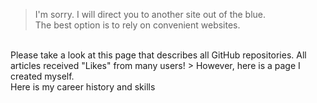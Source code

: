 
> I'm sorry. I will direct you to another site out of the blue.<br />
The best option is to rely on convenient websites.
<br />
<ProjectCard
  title="GitHub"
  link="https://github.com/istone-you/Description-of-each-repository/blob/main/README.md"
  bg="linear-gradient(to right, #662D8C 0%, #ED1E79 100%)"
>
  Please take a look at this page that describes all GitHub repositories.
</ProjectCard>
<ProjectCard
  title="Qiita"
  link="https://qiita.com/iStone"
  bg="linear-gradient(to right, #009245 0%, #FCEE21 100%)"
>
  All articles received "Likes" from many users!
</ProjectCard>
> However, here is a page I created myself.
<br />
<ProjectCard
  title="career"
  link="/career"
  bg="linear-gradient(to right, #D585FF 0%, #00FFEE 100%)"
>
  Here is my career history and skills
</ProjectCard>
